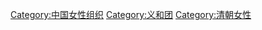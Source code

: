 {{Catmore}}

[[Category:中国女性组织|Category:中国女性组织]]
[[Category:义和团|Category:义和团]]
[[Category:清朝女性|Category:清朝女性]]